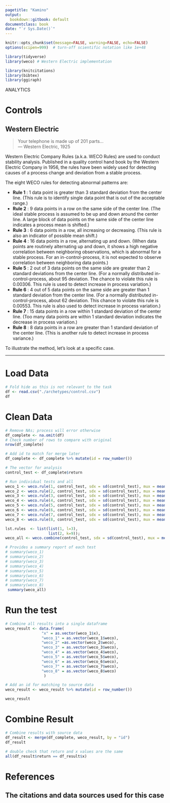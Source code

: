 ```yaml
---
pagetitle: "Kamino"
output:
  bookdown::gitbook: default
documentclass: book
date: "`r Sys.Date()`"
---
```


```r
knitr::opts_chunk$set(message=FALSE, warning=FALSE, echo=FALSE)
options(scipen=999)  # turn-off scientific notation like 1e+48

library(tidyverse)
library(weco) # Western Electric implementation

library(knitcitations)
library(bibtex)
library(ggiraph)

```

<div class="activity">
ANALYTICS  
</div>

# Controls
## Western Electric

> Your telephone is made up of 201 parts...\
--- Western Electric, 1925\

Western Electric Company Rules (a.k.a. WECO Rules) are used to conduct stability analysis. Published in a quality control hand book by the Western Electric Company in 1956, the rules have been widely used for detecting causes of a process change and deviation from a stable process.

The eight WECO rules for detecting abnormal patterns are:

* __Rule 1__ : 1 data point is greater than 3 standard deviation from the center line. (This rule is to identify single data point that is out of the acceptable range.)
* __Rule 2__ : 9 data points in a row on the same side of the center line. (The ideal stable process is assumed to be up and down around the center line. A large block of data points on the same side of the center line indicates a process mean is shifted.)
* __Rule 3__ : 6 data points in a row, all increasing or decreasing. (This rule is also an indicator of possible mean shift.)
* __Rule 4__ : 16 data points in a row, alternating up and down. (When data points are routinely alternating up and down, it shows a high negative correlation between neighboring observations, which is abnormal for a stable process. For an in-control-process, it is not expected to observe correlation between neighboring data points.)
* __Rule 5__ : 2 out of 3 data points on the same side are greater than 2 standard deviations from the center line. (For a normally distributed in-control-process, about 95 deviation. The chance to violate this rule is 0.00306. This rule is used to detect increase in process variation.)
* __Rule 6__ : 4 out of 5 data points on the same side are greater than 1 standard deviation from the center line. (For a normally distributed in-control-process, about 62 deviation. This chance to violate this rule is 0.00553. This rule is also used to detect increase in process variation.)
* __Rule 7__ : 15 data points in a row within 1 standard deviation of the center line. (Too many data points are within 1 standard deviation indicates the decrease in process variation.)
* __Rule 8__ : 8 data points in a row are greater than 1 standard deviation of the center line. (This is another rule to detect increase in process variance.)


To illustrate the method, let's look at a specific case.

***

# Load Data

```r

# Fold hide as this is not relevant to the task
df <- read.csv("./archetypes/control.csv")
df

```


# Clean Data


```r

# Remove NAs; process will error otherwise
df_complete <- na.omit(df)
# Check number of rows to compare with original
nrow(df_complete)

# Add id to match for merge later
df_complete <- df_complete %>% mutate(id = row_number())

# The vector for analysis
control_test <- df_complete$return

# Run individual tests and all
weco_1 <- weco.rule(1, control_test, sdx = sd(control_test), mux = mean(control_test))
weco_2 <- weco.rule(2, control_test, sdx = sd(control_test), mux = mean(control_test))
weco_3 <- weco.rule(3, control_test, sdx = sd(control_test), mux = mean(control_test))
weco_4 <- weco.rule(4, control_test, sdx = sd(control_test), mux = mean(control_test))
weco_5 <- weco.rule(5, control_test, sdx = sd(control_test), mux = mean(control_test))
weco_6 <- weco.rule(6, control_test, sdx = sd(control_test), mux = mean(control_test))
weco_7 <- weco.rule(7, control_test, sdx = sd(control_test), mux = mean(control_test))
weco_8 <- weco.rule(8, control_test, sdx = sd(control_test), mux = mean(control_test))

lst.rules  <- list(list(1, l=3),
                   list(2, k=9));
weco_all <- weco.combine(control_test, sdx = sd(control_test), mux = mean(control_test), lst.rules=lst.rules)

# Provides a summary report of each test
# summary(weco_1)
# summary(weco_2)
# summary(weco_3)
# summary(weco_4)
# summary(weco_5)
# summary(weco_6)
# summary(weco_7)
# summary(weco_8)
 summary(weco_all)

```


# Run the test


```r

# Combine all results into a single dataframe
weco_result <- data.frame(
                "x" = as.vector(weco_1$x), 
                "weco_1" = as.vector(weco_1$weco),
                "weco_2" =as.vector(weco_2$weco),
                "weco_3" = as.vector(weco_3$weco),
                "weco_4" = as.vector(weco_4$weco),
                "weco_5" = as.vector(weco_5$weco),
                "weco_6" = as.vector(weco_6$weco),
                "weco_7" = as.vector(weco_7$weco),
                "weco_8" = as.vector(weco_8$weco)
                 )

# Add an id for matching to source data
weco_result <- weco_result %>% mutate(id = row_number())

weco_result

```



# Combine Result


```r

# Combine results with source data
df_result <- merge(df_complete, weco_result, by = "id")
df_result

# double check that return and x values are the same
all(df_result$return == df_result$x)

```



# References
## The citations and data sources used for this case
